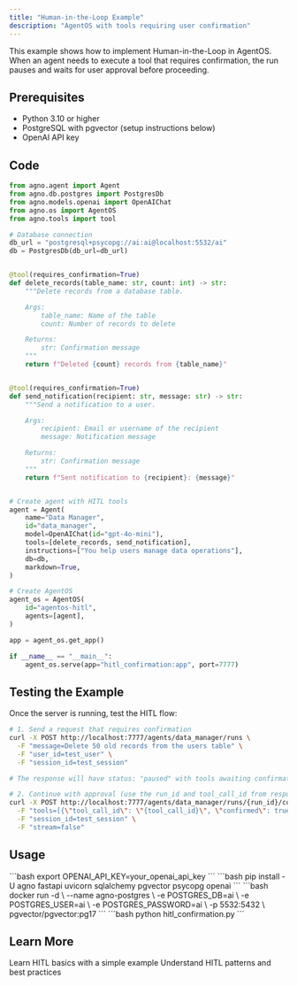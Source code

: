 ```yaml
---
title: "Human-in-the-Loop Example"
description: "AgentOS with tools requiring user confirmation"
---
```


This example shows how to implement Human-in-the-Loop in AgentOS. When an agent needs to execute a tool that requires confirmation, the run pauses and waits for user approval before proceeding.

## Prerequisites

- Python 3.10 or higher
- PostgreSQL with pgvector (setup instructions below)
- OpenAI API key

## Code

```python hitl_confirmation.py
from agno.agent import Agent
from agno.db.postgres import PostgresDb
from agno.models.openai import OpenAIChat
from agno.os import AgentOS
from agno.tools import tool

# Database connection
db_url = "postgresql+psycopg://ai:ai@localhost:5532/ai"
db = PostgresDb(db_url=db_url)


@tool(requires_confirmation=True)
def delete_records(table_name: str, count: int) -> str:
    """Delete records from a database table.

    Args:
        table_name: Name of the table
        count: Number of records to delete

    Returns:
        str: Confirmation message
    """
    return f"Deleted {count} records from {table_name}"


@tool(requires_confirmation=True)
def send_notification(recipient: str, message: str) -> str:
    """Send a notification to a user.

    Args:
        recipient: Email or username of the recipient
        message: Notification message

    Returns:
        str: Confirmation message
    """
    return f"Sent notification to {recipient}: {message}"


# Create agent with HITL tools
agent = Agent(
    name="Data Manager",
    id="data_manager",
    model=OpenAIChat(id="gpt-4o-mini"),
    tools=[delete_records, send_notification],
    instructions=["You help users manage data operations"],
    db=db,
    markdown=True,
)

# Create AgentOS
agent_os = AgentOS(
    id="agentos-hitl",
    agents=[agent],
)

app = agent_os.get_app()

if __name__ == "__main__":
    agent_os.serve(app="hitl_confirmation:app", port=7777)
```

## Testing the Example

Once the server is running, test the HITL flow:

```bash
# 1. Send a request that requires confirmation
curl -X POST http://localhost:7777/agents/data_manager/runs \
  -F "message=Delete 50 old records from the users table" \
  -F "user_id=test_user" \
  -F "session_id=test_session"

# The response will have status: "paused" with tools awaiting confirmation

# 2. Continue with approval (use the run_id and tool_call_id from response)
curl -X POST http://localhost:7777/agents/data_manager/runs/{run_id}/continue \
  -F "tools=[{\"tool_call_id\": \"{tool_call_id}\", \"confirmed\": true}]" \
  -F "session_id=test_session" \
  -F "stream=false"
```

## Usage

<Steps>
  <Snippet file="create-venv-step.mdx" />

  <Step title="Set Environment Variables">
    ```bash
    export OPENAI_API_KEY=your_openai_api_key
    ```
  </Step>

  <Step title="Install libraries">
    ```bash
    pip install -U agno fastapi uvicorn sqlalchemy pgvector psycopg openai
    ```
  </Step>

  <Step title="Setup PostgreSQL Database">
    ```bash
    docker run -d \
      --name agno-postgres \
      -e POSTGRES_DB=ai \
      -e POSTGRES_USER=ai \
      -e POSTGRES_PASSWORD=ai \
      -p 5532:5432 \
      pgvector/pgvector:pg17
    ```
  </Step>

  <Step title="Run Example">
    ```bash
    python hitl_confirmation.py
    ```
  </Step>
</Steps>

## Learn More

<CardGroup cols={2}>
  <Card
    title="HITL Getting Started"
    icon="hand"
    href="/examples/getting-started/12-human-in-the-loop"
  >
    Learn HITL basics with a simple example
  </Card>
  <Card
    title="HITL Concepts"
    icon="book"
    href="/concepts/hitl/overview"
  >
    Understand HITL patterns and best practices
  </Card>
</CardGroup>
